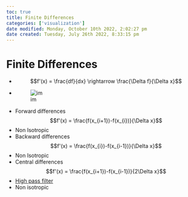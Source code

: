 ```yaml
---
toc: true
title: Finite Differences
categories: ['visualization']
date modified: Monday, October 10th 2022, 2:02:27 pm
date created: Tuesday, July 26th 2022, 8:33:15 pm
---
```


# Finite Differences
- $$f'(x) = \frac{df}{dx} \rightarrow \frac{\Delta f}{\Delta x}$$
- ![im](images/Pasted%20image%2020220411131651.png)
- Forward differences $$f'(x) = \frac{f(x_{i+1})-f(x_{i})}{\Delta x}$$
- Non Isotropic
- Backward differences $$f'(x) = \frac{f(x_{i})-f(x_{i-1})}{\Delta x}$$
- Non Isotropic
- Central differences $$f'(x) = \frac{f(x_{i+1})-f(x_{i-1})}{2\Delta x}$$
- [High pass filter](High%20pass%20filter.qmd)
- Non isotropic



